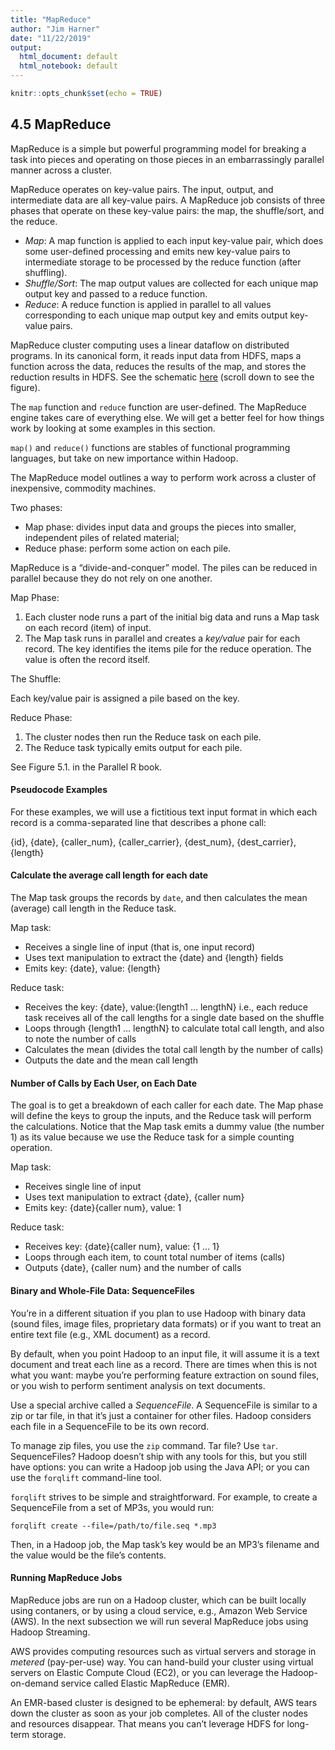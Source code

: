 ```yaml
---
title: "MapReduce"
author: "Jim Harner"
date: "11/22/2019"
output:
  html_document: default
  html_notebook: default
---
```


```r
knitr::opts_chunk$set(echo = TRUE)
```

## 4.5 MapReduce

MapReduce is a simple but powerful programming model for breaking a task into pieces and operating on those pieces in an embarrassingly parallel manner across a cluster.

MapReduce operates on key-value pairs. The input, output, and intermediate data are all key-value pairs. A MapReduce job consists of three phases that operate on these key-value pairs: the map, the shuffle/sort, and the reduce.

* *Map*: A map function is applied to each input key-value pair, which does some user-defined processing and emits new key-value pairs to intermediate storage to be processed by the reduce function (after shuffling).  
* *Shuffle/Sort*: The map output values are collected for each unique map output key and passed to a reduce function.  
* *Reduce*: A reduce function is applied in parallel to all values corresponding to each unique map output key and emits output key-value pairs.

MapReduce cluster computing uses a linear dataflow on distributed programs. In its canonical form, it reads input data from HDFS, maps a function across the data, reduces the results of the map, and stores the reduction results in HDFS. 
See the schematic [here](http://deltarho.org/docs-datadr/#mapreduce) (scroll down to see the figure).

The `map` function and `reduce` function are user-defined. The MapReduce engine takes care of everything else. We will get a better feel for how things work by looking at some examples in this section.

`map()` and `reduce()` functions are stables of functional programming languages, but take on new importance within Hadoop.

The MapReduce model outlines a way to perform work across a cluster of inexpensive, commodity machines.

Two phases:  

* Map phase: divides input data and groups the pieces into smaller, independent piles of related material;     
* Reduce phase: perform some action on each pile.     

MapReduce is a “divide-and-conquer” model. The piles can be reduced in parallel because they do not rely on one another.

Map Phase:  

1. Each cluster node runs a part of the initial big data and runs a Map task on each record (item) of input.  
2. The Map task runs in parallel and creates a *key/value* pair for each record. The key identifies the items pile for the reduce operation. The value is often the record itself.  

The Shuffle:   

Each key/value pair is assigned a pile based on the key.

Reduce Phase:  

1. The cluster nodes then run the Reduce task on each pile.   
2. The Reduce task typically emits output for each pile.   

See Figure 5.1. in the Parallel R book.

#### Pseudocode Examples

For these examples, we will use a fictitious text input format in which each record is a comma-separated line that describes a phone call:  

  {id}, {date}, {caller_num}, {caller_carrier}, {dest_num}, {dest_carrier}, {length}

#### Calculate the average call length for each date

The Map task groups the records by `date`, and then calculates the mean (average) call length in the Reduce task.

Map task:  

* Receives a single line of input (that is, one input record)  
* Uses text manipulation to extract the {date} and {length} fields  
* Emits key: {date}, value: {length}  

Reduce task:  

* Receives the key: {date}, value:{length1 ... lengthN} i.e., each reduce task receives all of the call lengths for a single date based on the shuffle  
* Loops through {length1 ... lengthN} to calculate total call length, and also to note the number of calls  
* Calculates the mean (divides the total call length by the number of calls)   
* Outputs the date and the mean call length  

#### Number of Calls by Each User, on Each Date

The goal is to get a breakdown of each caller for each date. The Map phase will define the keys to group the inputs, and the Reduce task will perform the calculations. Notice that the Map task emits a dummy value (the number 1) as its value because we use the Reduce task for a simple counting operation.

Map task:  

* Receives single line of input  
* Uses text manipulation to extract {date}, {caller num}  
* Emits key: {date}{caller num}, value: 1  

Reduce task:  

* Receives key: {date}{caller num}, value: {1 ... 1}  
* Loops through each item, to count total number of items (calls)  
* Outputs {date}, {caller num} and the number of calls  

#### Binary and Whole-File Data: SequenceFiles

You’re in a different situation if you plan to use Hadoop with binary data (sound files, image files, proprietary data formats) or if you want to treat an entire text file (e.g., XML document) as a record.

By default, when you point Hadoop to an input file, it will assume it is a text document and treat each line as a record. There are times when this is not what you want: maybe you’re performing feature extraction on sound files, or you wish to perform sentiment analysis on text documents. 

Use a special archive called a *SequenceFile*. A SequenceFile is similar to a zip or tar file, in that it’s just a container for other files. Hadoop considers each file in a SequenceFile to be its own record.

To manage zip files, you use the `zip` command. Tar file? Use `tar`. SequenceFiles? Hadoop doesn’t ship with any tools for this, but you still have options: you can write a Hadoop job using the Java API; or you can use the `forqlift` command-line tool. 

`forqlift` strives to be simple and straightforward. For example, to create a SequenceFile from a set of MP3s, you would run:
```
forqlift create --file=/path/to/file.seq *.mp3
```  
Then, in a Hadoop job, the Map task’s key would be an MP3’s filename and the value would be the file’s contents.

#### Running MapReduce Jobs

MapReduce jobs are run on a Hadoop cluster, which can be built locally using contaners, or by using a cloud service, e.g., Amazon Web Service (AWS). In the next subsection we will run several MapReduce jobs using Hadoop Streaming.

AWS provides computing resources such as virtual servers and storage in *metered* (pay-per-use) way. You can hand-build your cluster using virtual servers on Elastic Compute Cloud (EC2), or you can leverage the Hadoop-on-demand service called Elastic MapReduce (EMR).

An EMR-based cluster is designed to be ephemeral: by default, AWS tears down the cluster as soon as your job completes. All of the cluster nodes and resources disappear. That means you can’t leverage HDFS for long-term storage.
